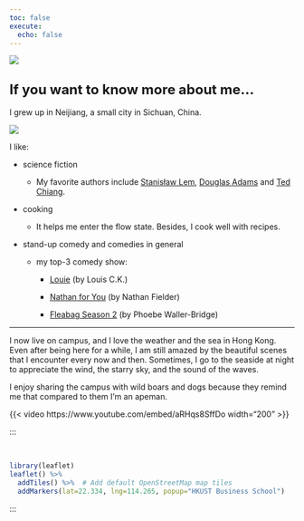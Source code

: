 ```yaml
---
toc: false
execute: 
  echo: false
---
```


::: column-screen
![](images/sealine.JPG)
:::

## <b><font size="+2">If you want to know more about me...</font></b>

I grew up in Neijiang, a small city in Sichuan, China.

::: {layout="[40,60]"}
![](images/marvin.jpg)

::: {#likes}
I like:

-   science fiction

    -   My favorite authors include [Stanisław Lem](https://en.wikipedia.org/wiki/Stanis%C5%82aw_Lem), [Douglas Adams](https://en.wikipedia.org/wiki/Douglas_Adams) and [Ted Chiang](https://en.wikipedia.org/wiki/Ted_Chiang).

-   cooking

    -   It helps me enter the flow state. Besides, I cook well with recipes.

-   stand-up comedy and comedies in general

    -   my top-3 comedy show:
        -   [Louie](https://en.wikipedia.org/wiki/Louie_(American_TV_series)) (by Louis C.K.)

        -   [Nathan for You](https://en.wikipedia.org/wiki/Nathan_for_You) (by Nathan Fielder)
        -   [Fleabag Season 2](https://en.wikipedia.org/wiki/Fleabag) (by Phoebe Waller-Bridge)

        <!-- -   [Community](https://en.wikipedia.org/wiki/Community_(TV_series)) (by Dan Harmon) -->

        <!-- -   [Black Books](https://en.wikipedia.org/wiki/Black_Books) (by Dylan Moran) -->


:::
:::

<!-- ::: {#map layout="[55,5,40]" layout-valign="bottom"} -->
<!-- ::: {#dislikes} -->
<!-- I don't like: -->

<!-- -   small talks -->
<!--     -   Why would people ask questions they don't want to know answers to? -->
<!-- -   mountain hiking -->
<!--     -   Stay away from the activities reminding you that life is meaningless. -->

------------------------------------------------------------------------

I now live on campus, and I love the weather and the sea in Hong Kong. Even after being here for a while, I am still amazed by the beautiful scenes that I encounter every now and then. Sometimes, I go to the seaside at night to appreciate the wind, the starry sky, and the sound of the waves.


I enjoy sharing the campus with wild boars and dogs because they remind me that compared to them I'm an apeman.

::: center
{{< video https://www.youtube.com/embed/aRHqs8SffDo width="200" >}}
:::
:::

<br>

```r
library(leaflet)
leaflet() %>%
  addTiles() %>%  # Add default OpenStreetMap map tiles
  addMarkers(lat=22.334, lng=114.265, popup="HKUST Business School")
```
:::
